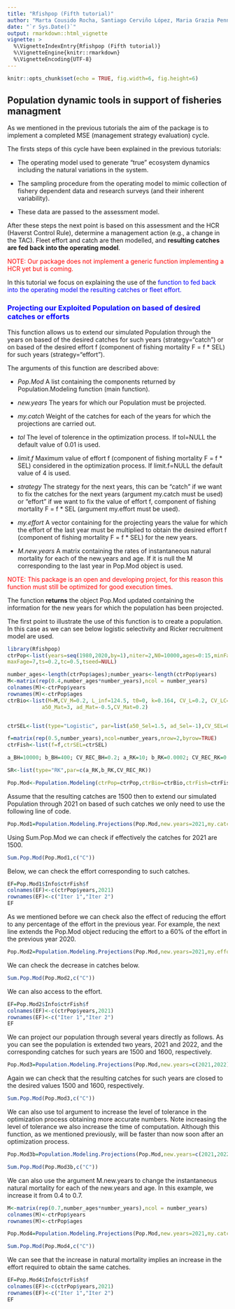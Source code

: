 ```yaml
---
title: "Rfishpop (Fifth tutorial)"
author: "Marta Cousido Rocha, Santiago Cerviño López, Maria Grazia Pennino"
date: "`r Sys.Date()`"
output: rmarkdown::html_vignette
vignette: >
  %\VignetteIndexEntry{Rfishpop (Fifth tutorial)}
  %\VignetteEngine{knitr::rmarkdown}
  %\VignetteEncoding{UTF-8}
---
```


```r
knitr::opts_chunk$set(echo = TRUE, fig.width=6, fig.height=6)
```
## Population dynamic tools in support of fisheries managment

As we mentioned in the previous tutorials the aim of the package is to implement a completed MSE (management strategy evaluation) cycle.

The firsts steps of this cycle have been explained in the previous tutorials:

- The operating model  used to generate "true" ecosystem dynamics including the
natural variations in the system.

- The sampling procedure from the operating model to mimic collection of fishery dependent data and research surveys (and their inherent variability).

- These data are passed to the assessment model. 

After these steps the next point is based on this assessment and the HCR (Haverst Control Rule), determine a
management action (e.g., a change in the TAC). Fleet effort and catch are then modelled,
and **resulting catches are fed back into the operating model**.

<span style="color:red">NOTE: Our package does not implement a generic function implementing a HCR yet but is coming.</span> 


In this tutorial we focus on explaining the use of the <span style="color:blue">function to fed back into the operating model the resulting catches or fleet effort.</span> 


### <span style="color:blue"> Projecting our Exploited Population on based of desired catches or efforts</span> 

This function allows us to extend our simulated Population through the years on based of the desired catches for such years (strategy="catch") or on based of the desired effort f (component of fishing mortality F = f * SEL) for such years (strategy="effort").

The arguments of this function are described above:

- *Pop.Mod*	 A list containing the components returned by Population.Modeling function (main function).
- *new.years*	The years for which our Population must be projected.
- *my.catch*	Weight of the catches for each of the years for which the projections are carried out.
- *tol*	The level of tolerence in the optimization process. If tol=NULL the default value of 0.01 is used.

- *limit.f*	Maximum value of effort f (component of fishing mortality F = f * SEL) considered in the optimization process. If limit.f=NULL the default value of 4 is used.

- *strategy*	The strategy for the next years, this can be "catch" if we want to fix the catches for the next years (argument my.catch must be used) or "effort" if we want to fix the value of effort f, component of fishing mortality F = f * SEL (argument my.effort must be used).

- *my.effort*	 A vector containing for the projecting years the value for which the effort of the last year must be multiplied to obtain the desired effort f (component of fishing mortality F = f * SEL) for the new years.

- *M.new.years*	A matrix containing the rates of instantaneous natural mortality for each of the new.years and age. If it is null the M corresponding to the last year in Pop.Mod object is used.


<span style="color:red">NOTE: This package is an open and developing project, for this reason this function must still be optimized for good execution times.</span> 

The function **returns** the object Pop.Mod updated containing the information for the new years for which the population has been projected.

The first point to illustrate the use of this function is to create a population. In this case as we can see below logistic selectivity and Ricker recruitment model are used.

```r
library(Rfishpop)
ctrPop<-list(years=seq(1980,2020,by=1),niter=2,N0=10000,ages=0:15,minFage=4,
maxFage=7,ts=0.2,tc=0.5,tseed=NULL)

number_ages<-length(ctrPop$ages);number_years<-length(ctrPop$years)
M<-matrix(rep(0.4,number_ages*number_years),ncol = number_years)
colnames(M)<-ctrPop$years
rownames(M)<-ctrPop$ages
ctrBio<-list(M=M,CV_M=0.2, L_inf=124.5, t0=0, k=0.164, CV_L=0.2, CV_LC=0.2, a=4.5*10^(-6), b=3.1049,
           a50_Mat=3, ad_Mat=-0.5,CV_Mat=0.2)


ctrSEL<-list(type="Logistic", par=list(a50_Sel=1.5, ad_Sel=-1),CV_SEL=0.2)

f=matrix(rep(0.5,number_years),ncol=number_years,nrow=2,byrow=TRUE)
ctrFish<-list(f=f,ctrSEL=ctrSEL)

a_BH=10000; b_BH=400; CV_REC_BH=0.2; a_RK=10; b_RK=0.0002; CV_REC_RK=0.2

SR<-list(type="RK",par=c(a_RK,b_RK,CV_REC_RK))

Pop.Mod<-Population.Modeling(ctrPop=ctrPop,ctrBio=ctrBio,ctrFish=ctrFish,SR=SR)
```

Assume that the resulting catches are 1500 then to extend our simulated Population through 2021 on based of such catches we only need to use the following line of code.

```r
Pop.Mod1=Population.Modeling.Projections(Pop.Mod,new.years=2021,my.catch=1500,limit.f=NULL,tol=NULL,strategy="catch")
```

Using Sum.Pop.Mod we can check if effectively the catches for 2021 are 1500.


```r
Sum.Pop.Mod(Pop.Mod1,c("C"))
```

Below, we can check the effort corresponding to such catches.

```r
EF=Pop.Mod1$Info$ctrFish$f
colnames(EF)<-c(ctrPop$years,2021)
rownames(EF)<-c("Iter 1","Iter 2")
EF
```


As we mentioned before we can check also the effect of reducing the effort to any percentage of the effort in the previous year. For example, the next line extends the Pop.Mod object reducing the effort to a 60% of the effort in the previous year 2020.

```r
Pop.Mod2=Population.Modeling.Projections(Pop.Mod,new.years=2021,my.effort=0.6,limit.f=NULL,tol=NULL,strategy="effort")
```

We can check the decrease in catches below.

```r
Sum.Pop.Mod(Pop.Mod2,c("C"))
```

We can also access to the effort.

```r
EF=Pop.Mod2$Info$ctrFish$f
colnames(EF)<-c(ctrPop$years,2021)
rownames(EF)<-c("Iter 1","Iter 2")
EF
```


We can project our population through several years directly as follows. As you can see the population is extended two years, 2021 and 2022, and the corresponding catches for such years are 1500 and 1600, respectively.

```r
Pop.Mod3=Population.Modeling.Projections(Pop.Mod,new.years=c(2021,2022),my.catch=c(1500,1600),limit.f=NULL,tol=NULL,strategy="catch")
```

Again we can check that the resulting catches for such years are closed to the desired values 1500 and 1600, respectively.

```r
Sum.Pop.Mod(Pop.Mod3,c("C"))
```

We can also use tol	argument to increase the level of tolerance in the optimization process obtaining more accurate numbers. Note increasing the level of tolerance we also increase the time of computation. Although this function, as we mentioned previously, will be faster than now soon after an optimization process.

```r
Pop.Mod3b=Population.Modeling.Projections(Pop.Mod,new.years=c(2021,2022),my.catch=c(1500,1600),limit.f=NULL,tol=0.001,strategy="catch")
```

```r
Sum.Pop.Mod(Pop.Mod3b,c("C"))
```


We can also use the argument M.new.years to change the instantaneous natural mortality for each of the new.years and age. In this example, we increase it from 0.4 to 0.7.

```r
M<-matrix(rep(0.7,number_ages*number_years),ncol = number_years)
colnames(M)<-ctrPop$years
rownames(M)<-ctrPop$ages

Pop.Mod4=Population.Modeling.Projections(Pop.Mod,new.years=2021,my.catch=1500,limit.f=NULL,tol=NULL,strategy="catch",M.new.years=M)
```

```r
Sum.Pop.Mod(Pop.Mod4,c("C"))
```

We can see that the increase in natural mortality implies an increase in the effort required to obtain the same catches.

```r
EF=Pop.Mod4$Info$ctrFish$f
colnames(EF)<-c(ctrPop$years,2021)
rownames(EF)<-c("Iter 1","Iter 2")
EF
```

